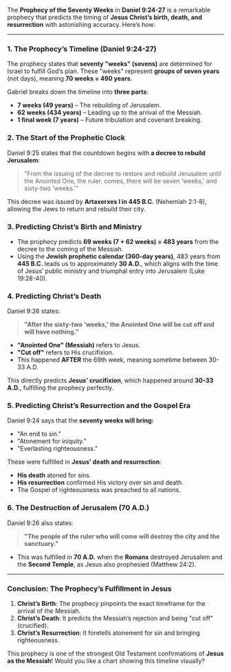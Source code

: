 The **Prophecy of the Seventy Weeks** in **Daniel 9:24-27** is a remarkable prophecy that predicts the timing of **Jesus Christ’s birth, death, and resurrection** with astonishing accuracy. Here’s how:

---

### **1. The Prophecy’s Timeline (Daniel 9:24-27)**
The prophecy states that **seventy "weeks" (sevens)** are determined for Israel to fulfill God’s plan. These "weeks" represent **groups of seven years** (not days), meaning **70 weeks = 490 years**.

Gabriel breaks down the timeline into **three parts**:

- **7 weeks (49 years)** – The rebuilding of Jerusalem.
- **62 weeks (434 years)** – Leading up to the arrival of the Messiah.
- **1 final week (7 years)** – Future tribulation and covenant breaking.

### **2. The Start of the Prophetic Clock**
Daniel 9:25 states that the countdown begins with **a decree to rebuild Jerusalem**:

> "From the issuing of the decree to restore and rebuild Jerusalem until the Anointed One, the ruler, comes, there will be seven 'weeks,' and sixty-two 'weeks.'"

This decree was issued by **Artaxerxes I in 445 B.C.** (Nehemiah 2:1-8), allowing the Jews to return and rebuild their city.

### **3. Predicting Christ’s Birth and Ministry**
- The prophecy predicts **69 weeks (7 + 62 weeks) = 483 years** from the decree to the coming of the Messiah.
- Using the **Jewish prophetic calendar (360-day years)**, 483 years from **445 B.C.** leads us to approximately **30 A.D.**, which aligns with the time of Jesus’ public ministry and triumphal entry into Jerusalem (Luke 19:28-40).

### **4. Predicting Christ’s Death**
Daniel 9:26 states:

> **"After the sixty-two 'weeks,' the Anointed One will be cut off and will have nothing."**  

- **"Anointed One" (Messiah)** refers to Jesus.
- **"Cut off"** refers to His crucifixion.
- This happened **AFTER** the 69th week, meaning sometime between 30-33 A.D.

This directly predicts **Jesus’ crucifixion**, which happened around **30-33 A.D.**, fulfilling the prophecy perfectly.

### **5. Predicting Christ’s Resurrection and the Gospel Era**
Daniel 9:24 says that the **seventy weeks will bring:**
- "An end to sin."
- "Atonement for iniquity."
- "Everlasting righteousness."

These were fulfilled in **Jesus' death and resurrection**:
- **His death** atoned for sins.
- **His resurrection** confirmed His victory over sin and death.
- The Gospel of righteousness was preached to all nations.

### **6. The Destruction of Jerusalem (70 A.D.)**
Daniel 9:26 also states:

> **"The people of the ruler who will come will destroy the city and the sanctuary."**

- This was fulfilled in **70 A.D.** when the **Romans** destroyed Jerusalem and the **Second Temple**, as Jesus also prophesied (Matthew 24:2).

---

### **Conclusion: The Prophecy’s Fulfillment in Jesus**
1. **Christ’s Birth**: The prophecy pinpoints the exact timeframe for the arrival of the Messiah.
2. **Christ’s Death**: It predicts the Messiah’s rejection and being "cut off" (crucified).
3. **Christ’s Resurrection**: It foretells atonement for sin and bringing righteousness.

This prophecy is one of the strongest Old Testament confirmations of **Jesus as the Messiah**! Would you like a chart showing this timeline visually?